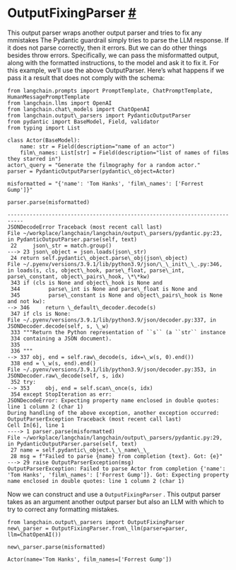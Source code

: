  OutputFixingParser
 [#](#outputfixingparser "Permalink to this headline")
===========================================================================
 This output parser wraps another output parser and tries to fix any mmistakes
 The Pydantic guardrail simply tries to parse the LLM response. If it does not parse correctly, then it errors.
 But we can do other things besides throw errors. Specifically, we can pass the misformatted output, along with the formatted instructions, to the model and ask it to fix it.
 For this example, we’ll use the above OutputParser. Here’s what happens if we pass it a result that does not comply with the schema:
```
from langchain.prompts import PromptTemplate, ChatPromptTemplate, HumanMessagePromptTemplate
from langchain.llms import OpenAI
from langchain.chat\_models import ChatOpenAI
from langchain.output\_parsers import PydanticOutputParser
from pydantic import BaseModel, Field, validator
from typing import List
```
```
class Actor(BaseModel):
    name: str = Field(description="name of an actor")
    film\_names: List[str] = Field(description="list of names of films they starred in")
actor\_query = "Generate the filmography for a random actor."
parser = PydanticOutputParser(pydantic\_object=Actor)
```
```
misformatted = "{'name': 'Tom Hanks', 'film\_names': ['Forrest Gump']}"
```
```
parser.parse(misformatted)
```
```
---------------------------------------------------------------------------
JSONDecodeError Traceback (most recent call last)
File ~/workplace/langchain/langchain/output\_parsers/pydantic.py:23, in PydanticOutputParser.parse(self, text)
 22     json\_str = match.group()
---> 23 json\_object = json.loads(json\_str)
 24 return self.pydantic\_object.parse\_obj(json\_object)
File ~/.pyenv/versions/3.9.1/lib/python3.9/json/\_\_init\_\_.py:346, in loads(s, cls, object\_hook, parse\_float, parse\_int, parse\_constant, object\_pairs\_hook, \*\*kw)
 343 if (cls is None and object\_hook is None and
 344         parse\_int is None and parse\_float is None and
 345         parse\_constant is None and object\_pairs\_hook is None and not kw):
--> 346     return \_default\_decoder.decode(s)
 347 if cls is None:
File ~/.pyenv/versions/3.9.1/lib/python3.9/json/decoder.py:337, in JSONDecoder.decode(self, s, \_w)
 333 """Return the Python representation of ``s`` (a ``str`` instance
 334 containing a JSON document).
 335 
 336 """
--> 337 obj, end = self.raw\_decode(s, idx=\_w(s, 0).end())
 338 end = \_w(s, end).end()
File ~/.pyenv/versions/3.9.1/lib/python3.9/json/decoder.py:353, in JSONDecoder.raw\_decode(self, s, idx)
 352 try:
--> 353     obj, end = self.scan\_once(s, idx)
 354 except StopIteration as err:
JSONDecodeError: Expecting property name enclosed in double quotes: line 1 column 2 (char 1)
During handling of the above exception, another exception occurred:
OutputParserException Traceback (most recent call last)
Cell In[6], line 1
----> 1 parser.parse(misformatted)
File ~/workplace/langchain/langchain/output\_parsers/pydantic.py:29, in PydanticOutputParser.parse(self, text)
 27 name = self.pydantic\_object.\_\_name\_\_
 28 msg = f"Failed to parse {name} from completion {text}. Got: {e}"
---> 29 raise OutputParserException(msg)
OutputParserException: Failed to parse Actor from completion {'name': 'Tom Hanks', 'film\_names': ['Forrest Gump']}. Got: Expecting property name enclosed in double quotes: line 1 column 2 (char 1)
```
 Now we can construct and use a
 `OutputFixingParser`
 . This output parser takes as an argument another output parser but also an LLM with which to try to correct any formatting mistakes.
```
from langchain.output\_parsers import OutputFixingParser
new\_parser = OutputFixingParser.from\_llm(parser=parser, llm=ChatOpenAI())
```
```
new\_parser.parse(misformatted)
```
```
Actor(name='Tom Hanks', film_names=['Forrest Gump'])
```